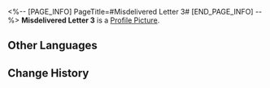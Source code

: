 <%-- [PAGE_INFO]
PageTitle=#Misdelivered Letter 3#
[END_PAGE_INFO] --%>
{{Item Infobox
|id          = 140080
|image       = Item Misdelivered Letter 3.png
|type        = Mission Item
|invCategory = Missions
|rarity      = 3
|effect      = 
|description = An envelope found in Belobog.<br />The envelope reads: To my one and only; my precious; my eternally youthful; my clever and witty; the one worthy of all my love to protect; the one who may not even exist: The true love of my future.<br />Maybe someone in the Overworld can help you with this unsent letter.
}}
'''Misdelivered Letter 3''' is a [[Profile Picture]].

==Other Languages==
{{Other Languages
|en   = Misdelivered Letter 3
|zhs  = 未妥投的信封•三
|zht  = 未投遞的信封•三
|ja   = 届かなかった手紙 3
|ko   = 전해지지 못한 편지•3
|es   = Carta sin entregar (III)
|fr   = Lettre non livrée 3
|ru   = Недоставленное письмо III
|th   = จดหมายที่ไม่ได้ส่ง 3
|vi   = Bức Thư Chưa Gửi - 3
|de   = Nicht zugestellter Brief 3
|id   = Surat yang Tidak Terkirim 3
|pt   = Carta Não Entregue 3
}}

==Change History==
{{Change History|1.0}}